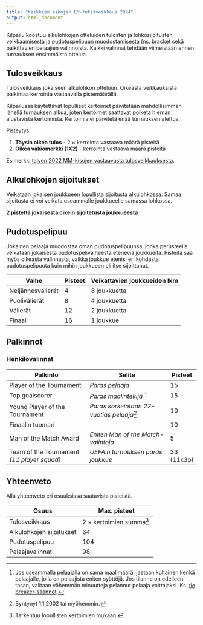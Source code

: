 ```yaml
---
title: "Kaikkien aikojen EM-futisveikkaus 2024"
output: html_document
---
```


Kilpailu koostuu alkulohkojen otteluiden tulosten ja lohkosijoitusten veikkaamisesta ja pudotuspelipuun muodostamisesta (ns. [bracket](https://fi.wikipedia.org/wiki/Jalkapallon_Euroopan-mestaruuskilpailut_2024#Pudotuspelit) sekä palkittavien pelaajien valinnoista. Kaikki valinnat tehdään viimeistään ennen turnauksen ensimmäistä ottelua.

## Tulosveikkaus

Tulosveikkaus jokaiseen alkulohkon otteluun. Oikeasta veikkauksista palkintaa kerrointa vastaavalla pistemäärällä.

Kilpailussa käytettävät lopulliset kertoimet päivitetään mahdollisimman lähellä turnauksen alkua, joten kertoimet saattavat poiketa hieman alustavista kertoimista. Kertoimia ei päivitetä enää turnauksen alettua.

Pisteytys:

  1. __Täysin oikea tulos__ - 2 $\times$ kerrointa vastaava määrä pisteitä
  2. __Oikea vakiomerkki (1X2)__ - kerrointa vastaava määrä pisteitä

Esimerkki [talven 2022 MM-kisojen vastaavasta tulosveikkauksesta](https://joniok.github.io/mmveikkaus2022/).

## Alkulohkojen sijoitukset 

Veikataan jokaisen joukkueen lopullista sijoitusta alkulohkossa. Samaa sijoitusta ei voi veikata useammalle joukkueelle samassa lohkossa.

__2 pistettä jokaisesta oikein sijoitetusta joukkueesta__


## Pudotuspelipuu

Jokainen pelaaja muodostaa oman pudotuspelipuunsa, jonka perusteella veikataan jokaisesta pudotuspelivaiheesta eteneviä joukkueita. Pisteitä saa myös oikeasta valinnasta, vaikka joukkue etenisi eri kohdasta pudotuspelipuuta kuin mihin joukkueen oli itse sijoittanut.

| Vaihe             	| Pisteet 	| Veikattavien joukkueiden lkm 	|
|-------------------	|----------	|------------------------------	|
| Neljännesvälierät 	| 4        	| 8 joukkuetta                 	|
| Puolivälierät     	| 8        	| 4 joukkuetta                 	|
| Välierät          	| 12       	| 2 joukkuetta                 	|
| Finaali           	| 16       	| 1 joukkue                    	|

## Palkinnot

### Henkilövalinnat

| Palkinto                                   	| Selite                                     	| Pisteet    	|
|--------------------------------------------	|--------------------------------------------	|------------	|
| Player of the Tournament                   	| _Paras pelaaja_                            	| 15         	|
| Top goalscorer                             	| _Paras maalintekijä_ [^1]                  	| 15         	|
| Young Player of the Tournament             	| _Paras korkeintaan 22-vuotias pelaaja_[^2] 	| 10         	|
| Finaalin tuomari                           	|                                            	| 10         	|
| Man of the Match Award                     	| _Eniten Man of the Match-valintoja_        	| 5          	|
| Team of the Tournament _(11 player squad)_ 	| _UEFA:n turnauksen paras joukkue_          	| 33 (11x3p) 	|

[^1]: Jos useammalla pelaajalla on sama maalimäärä, jaetaan kultainen kenkä pelaajalle, jolla on pelaajista eniten syöttöjä. Jos tilanne on edelleen tasan, valitaan vähemmän minuutteja pelannut pelaaja voittajaksi. Ks. [tie breaker-säännöt](https://en.wikipedia.org/wiki/UEFA_European_Championship_awards#Top_goalscorer).
[^2]: Syntynyt 1.1.2002 tai myöhemmin.

## Yhteenveto

Alla yhteenveto eri osuuksissa saatavista pisteistä.

| Osuus                    	| Max. pisteet                     	|
|--------------------------	|----------------------------------	|
| Tulosveikkaus            	| 2 $\times$ kertoimien summa[^3]. 	|
| Alkulohkojen sijoitukset 	| 64                               	|
| Pudotuspelipuu           	| 104                              	|
| Pelaajavalinnat          	| 98                               	|


[^3]: Tarkentuu lopullisten kertoimien mukaan.
